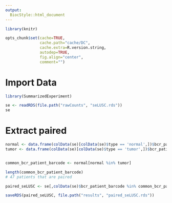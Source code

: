 ```yaml
---
output:
  BiocStyle::html_document
---
```


```r
library(knitr)

opts_chunk$set(cache=TRUE,
               cache.path="cache/DC",
               cache.extra=R.version.string,
               autodep=TRUE,
               fig.align="center",
               comment="")
```

# Import Data

```r
library(SummarizedExperiment)

se <- readRDS(file.path("rawCounts", "seLUSC.rds"))
se
```

# Extract paired

```r
normal <- data.frame(colData(se)[colData(se)$type == 'normal',])$bcr_patient_barcode
tumor <- data.frame(colData(se)[colData(se)$type == 'tumor',])$bcr_patient_barcode


common_bcr_patient_barcode <- normal[normal %in% tumor]

length(common_bcr_patient_barcode)
# 47 patients that are paired

paired_seLUSC <- se[,colData(se)$bcr_patient_barcode %in% common_bcr_patient_barcode]

saveRDS(paired_seLUSC, file.path("results", "paired_seLUSC.rds"))
```


